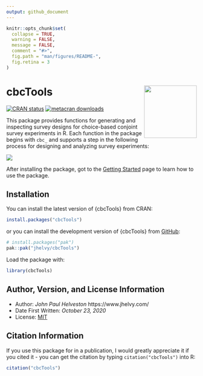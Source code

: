 ```yaml
---
output: github_document
---
```


<!-- README.md is generated from README.Rmd. Please edit that file -->

```r
knitr::opts_chunk$set(
  collapse = TRUE,
  warning = FALSE,
  message = FALSE,
  comment = "#>",
  fig.path = "man/figures/README-",
  fig.retina = 3
)
```

# cbcTools <a href='https://jhelvy.github.io/cbcTools/'><img src='man/figures/logo.png' align="right" style="height:139px;"/></a>

<!-- badges: start -->
[![CRAN
status](https://www.r-pkg.org/badges/version/cbcTools)](https://CRAN.R-project.org/package=cbcTools)
[![metacran downloads](https://cranlogs.r-pkg.org/badges/grand-total/cbcTools)](https://cran.r-project.org/package=cbcTools)
<!-- badges: end -->

This package provides functions for generating and inspecting survey designs for choice-based conjoint survey experiments in R. Each function in the package begins with `cbc_` and supports a step in the following process for designing and analyzing survey experiments:

![](man/figures/flowchart.png)

After installing the package, got to the [Getting Started](https://jhelvy.github.io/cbcTools/articles/getting-started.html) page to learn how to use the package. 

## Installation

You can install the latest version of {cbcTools} from CRAN:

```r
install.packages("cbcTools")
```

or you can install the development version of {cbcTools} from [GitHub](https://github.com/jhelvy/cbcTools):

```r
# install.packages("pak")
pak::pak("jhelvy/cbcTools")
```

Load the package with:

```r
library(cbcTools)
```

## Author, Version, and License Information

- Author: *John Paul Helveston* https://www.jhelvy.com/
- Date First Written: *October 23, 2020*
- License: [MIT](https://github.com/jhelvy/cbcTools/blob/master/LICENSE.md)

## Citation Information

If you use this package for in a publication, I would greatly appreciate it if you cited it - you can get the citation by typing `citation("cbcTools")` into R:

```r
citation("cbcTools")
```

